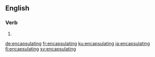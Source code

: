 ==English==

===Verb===
{{head|en|present participle}}

# {{present participle of|encapsulate|lang=en}}

[[de:encapsulating]]
[[fr:encapsulating]]
[[ku:encapsulating]]
[[ja:encapsulating]]
[[fi:encapsulating]]
[[sv:encapsulating]]